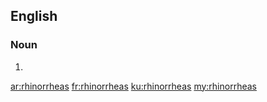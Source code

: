 ==English==

===Noun===
{{head|en|noun plural form}}

# {{plural of|rhinorrhea|lang=en}}

[[ar:rhinorrheas]]
[[fr:rhinorrheas]]
[[ku:rhinorrheas]]
[[my:rhinorrheas]]